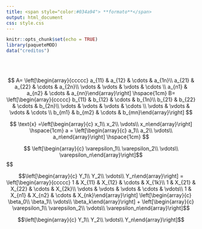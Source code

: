 ```yaml
---
title: <span style="color:#034a94"> **formato**</span>
output: html_document
css: style.css
---
```


```r
knitr::opts_chunk$set(echo = TRUE)
library(paqueteMOD)
data("creditos")

```

</br></br>




$$ 
A= \left[\begin{array}{ccccc} a_{11} & a_{12} & \cdots & a_{1n}\\ 
                           a_{21} & a_{22} & \cdots & a_{2n}\\ 
                           \vdots & \vdots & \vdots & \cdots \\ 
                           a_{n1} & a_{n2} & \cdots & a_{nn}\end{array}\right]
\hspace{1cm}
B= \left[\begin{array}{ccccc} b_{11} & b_{12} & \cdots & b_{1n}\\ 
                              b_{21} & b_{22} & \cdots & b_{2n}\\ 
                              \vdots & \vdots & \vdots & \cdots \\
                              \vdots & \vdots & \vdots & \cdots \\
                              b_{m1} & b_{m2} & \cdots & b_{mn}\end{array}\right]
$$



$$
\text{x} =\left[\begin{array}{c} x_1\\ x_2\\ \vdots\\ x_n\end{array}\right] 
\hspace{1cm}
a = \left[\begin{array}{c} a_1\\ a_2\\ \vdots\\ a_n\end{array}\right] 
\hspace{1cm}
$$




$$  
\left[\begin{array}{c} \varepsilon_1\\ \varepsilon_2\\ \vdots\\ \varepsilon_n\end{array}\right]$$
$$

$$\left[\begin{array}{c} Y_1\\ Y_2\\ \vdots\\ Y_n\end{array}\right] = 
\left[\begin{array}{ccccc} 1 & X_{11} & X_{12} & \cdots & X_{1k}\\ 1 & X_{21} & X_{22} & \cdots & X_{2k}\\ \vdots & \vdots & \vdots & \cdots & \vdots\\ 1 & X_{n1} & X_{n2} & \cdots & X_{nk}\end{array}\right]
\left[\begin{array}{c} \beta_0\\ \beta_1\\ \vdots\\ \beta_k\end{array}\right] +  
\left[\begin{array}{c} \varepsilon_1\\ \varepsilon_2\\ \vdots\\ \varepsilon_n\end{array}\right]$$


$$\left[\begin{array}{c} Y_1\\ Y_2\\ \vdots\\ Y_n\end{array}\right]$$
